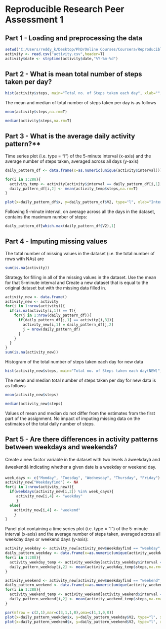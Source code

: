 Reproducible Research Peer Assessment 1
========================================================


Part 1 - Loading and preprocessing the data
-----------------------------------------------
```r
setwd("C:/Users/reddy_k/Desktop/PhD/Online Courses/Coursera/Reproducible Research")
activity <- read.csv("activity.csv",header=T) 
activity$date <- strptime(activity$date,"%Y-%m-%d")
```



Part 2 - What is mean total number of steps taken per day?
-----------------------------------------------
```r
hist(activity$steps, main="Total no. of Steps taken each day", xlab="", ylab="Frequency",col="blue")

```
The mean and median of total number of steps taken per day is as follows
```r
mean(activity$steps,na.rm=T)
```

```r
median(activity$steps,na.rm=T)
```


Part 3 - What is the average daily activity pattern?**
--------------------------------------------------------

Time series plot (i.e. type = "l") of the 5-minute interval (x-axis) and the average number of steps taken, averaged across all days (y-axis)
```r
daily_pattern_df <- data.frame(x=as.numeric(unique(activity$interval)))

for(i in 1:288){
  activity_temp <- activity[activity$interval == daily_pattern_df[i,1],]
  daily_pattern_df[i,2] <- mean(activity_temp$steps,na.rm=T)
}
```

```r
plot(x=daily_pattern_df$x, y=daily_pattern_df$V2, type="l", xlab="Intervals", ylab="Average number of steps taken", main="DAily Activity Pattern")
```

Following 5-minute interval, on average across all the days in the dataset, contains the maximum number of steps:
```r
daily_pattern_df[which.max(daily_pattern_df$V2),1]
```

Part 4 - Imputing missing values
-----------------------------------------------

The total number of missing values in the dataset (i.e. the total number of rows with NAs) are
```r
sum(is.na(activity))
```

Strategy for filling in all of the missing values in the dataset. Use the mean for that 5-minute interval and Create a new dataset that is equal to the original dataset but with the missing data filled in.
```r
activity_new <- data.frame()
activity_new <- activity
for(i in 1:nrow(activity)){
  if(is.na(activity[i,1]) == T){
    for(j in 1:nrow(daily_pattern_df)){
      if(daily_pattern_df[j,1] == activity[i,3]){
        activity_new[i,1] = daily_pattern_df[j,2]
        j = nrow(daily_pattern_df)
      }
    }
  }
}
sum(is.na(activity_new))
```
  
Histogram of the total number of steps taken each day for new data
```r
hist(activity_new$steps, main="Total no. of Steps taken each day(NEW)", xlab="", ylab="Frequency",col="blue")

```

The mean and median total number of steps taken per day for new data is as follows
```r
mean(activity_new$steps)
```

```r
median(activity_new$steps)
```

Values of mean and median do not differ from the estimates from the first part of the assignment. No impact of imputing missing data on the estimates of the total daily number of steps.

Part 5 - Are there differences in activity patterns between weekdays and weekends?
--------------------------------------
Create a new factor variable in the dataset with two levels â âweekdayâ and âweekendâ indicating whether a given date is a weekday or weekend day.
```r

week_days <- c("Monday", "Tuesday", "Wednesday", "Thursday", "Friday")
activity_new["Weekdayfind"] <- NA
for(i in 1:nrow(activity_new)){
  if(weekdays(activity_new[i,2]) %in% week_days){
     activity_new[i,4] <- "weekday"
     }
  else{
    activity_new[i,4] <- "weekend"
    }
}
```

Panel plot containing a time series plot (i.e. type = "l") of the 5-minute interval (x-axis) and the average number of steps taken, averaged across all weekday days or weekend days (y-axis):
```r
activity_weekday <- activity_new[activity_new$Weekdayfind == "weekday",]
daily_pattern_weekday <- data.frame(x=as.numeric(unique(activity_weekday$interval)))
for(i in 1:288){
  activity_weekday_temp <- activity_weekday[activity_weekday$interval == daily_pattern_weekday[i,1],]
  daily_pattern_weekday[i,2] <- mean(activity_weekday_temp$steps,na.rm=T)
}

activity_weekend <- activity_new[activity_new$Weekdayfind == "weekend",]
daily_pattern_weekend <- data.frame(x=as.numeric(unique(activity_weekend$interval)))
for(i in 1:288){
  activity_weekend_temp <- activity_weekend[activity_weekend$interval == daily_pattern_weekend[i,1],]
  daily_pattern_weekend[i,2] <- mean(activity_weekend_temp$steps,na.rm=T)
}

par(mfrow = c(2,1),mar=c(3,1,1,0),oma=c(1,1,0,0))
plot(x=daily_pattern_weekday$x, y=daily_pattern_weekday$V2, type="l", xlab="", ylab="", main="Weekday",cex.main=1)
plot(x=daily_pattern_weekend$x, y=daily_pattern_weekend$V2, type="l", xlab="", ylab="", main="Weekend",cex.main=1)
```

